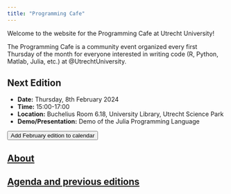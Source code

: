 ```yaml
---
title: "Programming Cafe"
---
```


Welcome to the website for the Programming Cafe at Utrecht University!

The Programming Cafe is a community event organized every first Thursday of the month for everyone interested in writing code (R, Python, Matlab, Julia, etc.) at @UtrechtUniversity.

::: {.callout-note icon=false}
## Next Edition

- **Date:** Thursday, 8th February 2024
- **Time:** 15:00-17:00
- **Location:** Buchelius Room 6.18, University Library, Utrecht Science Park
- **Demo/Presentation:** Demo of the Julia Programming Language

<a href='https://www.uu.nl/en/node/133006/ics' download="Programming-Cafe">
<button type="button" class="btn btn-primary btn-sm">Add February edition to calendar</button>
</a>

:::

## [About](about.qmd)

## [Agenda and previous editions](agenda.qmd)
